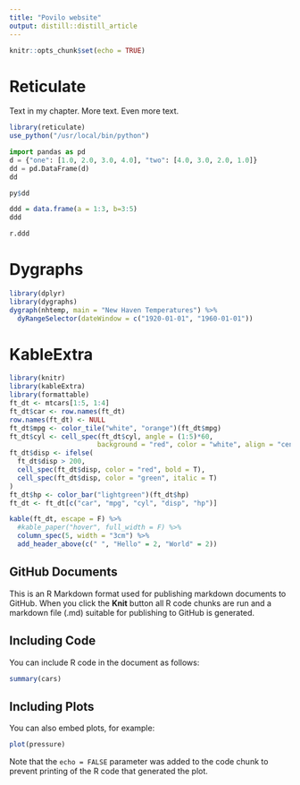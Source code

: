 ```yaml
---
title: "Povilo website"
output: distill::distill_article
---
```


```r
knitr::opts_chunk$set(echo = TRUE)
```

# Reticulate 

Text in my chapter. More text. Even more text.


```r
library(reticulate)
use_python("/usr/local/bin/python")
```

```python
import pandas as pd
d = {"one": [1.0, 2.0, 3.0, 4.0], "two": [4.0, 3.0, 2.0, 1.0]}
dd = pd.DataFrame(d)
dd
```

```r
py$dd
```


```r
ddd = data.frame(a = 1:3, b=3:5)
ddd
```

```python
r.ddd
```


# Dygraphs

```r
library(dplyr)
library(dygraphs)
dygraph(nhtemp, main = "New Haven Temperatures") %>%
  dyRangeSelector(dateWindow = c("1920-01-01", "1960-01-01"))
```



# KableExtra


```r
library(knitr)
library(kableExtra)
library(formattable)
ft_dt <- mtcars[1:5, 1:4]
ft_dt$car <- row.names(ft_dt)
row.names(ft_dt) <- NULL
ft_dt$mpg <- color_tile("white", "orange")(ft_dt$mpg)
ft_dt$cyl <- cell_spec(ft_dt$cyl, angle = (1:5)*60, 
                      background = "red", color = "white", align = "center")
ft_dt$disp <- ifelse(
  ft_dt$disp > 200,
  cell_spec(ft_dt$disp, color = "red", bold = T),
  cell_spec(ft_dt$disp, color = "green", italic = T)
)
ft_dt$hp <- color_bar("lightgreen")(ft_dt$hp)
ft_dt <- ft_dt[c("car", "mpg", "cyl", "disp", "hp")]

kable(ft_dt, escape = F) %>%
  #kable_paper("hover", full_width = F) %>%
  column_spec(5, width = "3cm") %>%
  add_header_above(c(" ", "Hello" = 2, "World" = 2))
```


## GitHub Documents

This is an R Markdown format used for publishing markdown documents to GitHub. When you click the **Knit** button all R code chunks are run and a markdown file (.md) suitable for publishing to GitHub is generated.

## Including Code

You can include R code in the document as follows:

```r
summary(cars)
```

## Including Plots

You can also embed plots, for example:

```r
plot(pressure)
```

Note that the `echo = FALSE` parameter was added to the code chunk to prevent printing of the R code that generated the plot.
